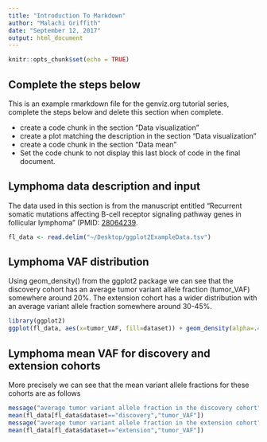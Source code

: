 ```yaml
---
title: "Introduction To Markdown"
author: "Malachi Griffith"
date: "September 12, 2017"
output: html_document
---
```


```r
knitr::opts_chunk$set(echo = TRUE)
```

## Complete the steps below
This is an example rmarkdown file for the genviz.org tutorial series, complete the steps below and delete this section when complete.

* create a code chunk in the section "Data visualization"
* create a plot matching the description in the section "Data visualization"
* create a code chunk in the section "Data mean"
* Set the code chunk to not display this last block of code in the final document.

## Lymphoma data description and input
The data used in this section is from the manuscript entitled "Recurrent somatic mutations affecting B-cell receptor signaling pathway genes in follicular lymphoma" (PMID: [28064239](https://www.ncbi.nlm.nih.gov/pubmed/28064239).
```r
fl_data <- read.delim("~/Desktop/ggplot2ExampleData.tsv")
```

## Lymphoma VAF distribution
Using geom_density() from the ggplot2 package we can see that the discovery cohort has an average tumor variant allele fraction (tumor_VAF) somewhere around 20%. The extension cohort has a wider distribution with an average variant allele fraction somewhere around 30-45%.
```r
library(ggplot2)
ggplot(fl_data, aes(x=tumor_VAF, fill=dataset)) + geom_density(alpha=.4)
```

## Lymphoma mean VAF for discovery and extension cohorts
More precisely we can see that the mean variant allele fractions for these cohorts are as follows
```r
message("average tumor variant allele fraction in the discovery cohort")
mean(fl_data[fl_data$dataset=="discovery","tumor_VAF"])
message("average tumor variant allele fraction in the extension cohort")
mean(fl_data[fl_data$dataset=="extension","tumor_VAF"])
```

